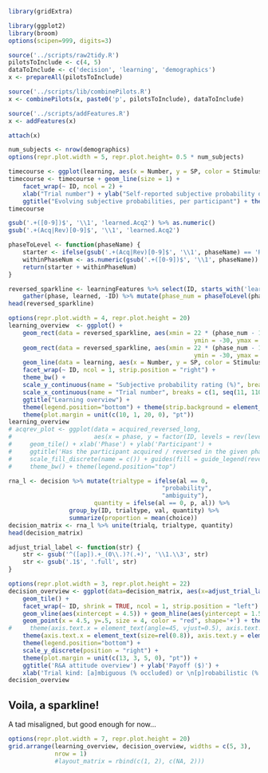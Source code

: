```r
library(gridExtra)
```

```r
library(ggplot2)
library(broom)
options(scipen=999, digits=3)

source('../scripts/raw2tidy.R')
pilotsToInclude <- c(4, 5)
dataToInclude <- c('decision', 'learning', 'demographics')
x <- prepareAll(pilotsToInclude)

source('../scripts/lib/combinePilots.R')
x <- combinePilots(x, paste0('p', pilotsToInclude), dataToInclude)

source('../scripts/addFeatures.R')
x <- addFeatures(x)
```

```r
attach(x)
```

```r
num_subjects <- nrow(demographics)
options(repr.plot.width = 5, repr.plot.height= 0.5 * num_subjects)

timecourse <- ggplot(learning, aes(x = Number, y = SP, color = Stimulus))
timecourse <- timecourse + geom_line(size = 1) + 
    facet_wrap(~ ID, ncol = 2) +
    xlab("Trial number") + ylab("Self-reported subjective probability of reinforcement (%)") +
    ggtitle("Evolving subjective probabilities, per participant") + theme_bw()
timecourse
```

```r
gsub('.+([0-9])$', '\\1', 'learned.Acq2') %>% as.numeric()
gsub('.+(Acq|Rev)[0-9]$', '\\1', 'learned.Acq2')
```

```r
phaseToLevel <- function(phaseName) {
    starter <- ifelse(gsub('.+(Acq|Rev)[0-9]$', '\\1', phaseName) == 'Rev', 2, 0) 
    withinPhaseNum <- as.numeric(gsub('.+([0-9])$', '\\1', phaseName))
    return(starter + withinPhaseNum)
}

reversed_sparkline <- learningFeatures %>% select(ID, starts_with('learned')) %>% 
    gather(phase, learned, -ID) %>% mutate(phase_num = phaseToLevel(phase))
head(reversed_sparkline)
```

```r
options(repr.plot.width = 4, repr.plot.height = 20)
learning_overview  <- ggplot() + 
    geom_rect(data = reversed_sparkline, aes(xmin = 22 * (phase_num - 1), xmax = 22 * phase_num,
                                                    ymin = -30, ymax = 100, fill = learned), alpha = 0.1) +
    geom_rect(data = reversed_sparkline, aes(xmin = 22 * (phase_num - 1), xmax = 22 * phase_num,
                                                    ymin = -30, ymax = -10, fill = learned), alpha = 0.8) +
    geom_line(data = learning, aes(x = Number, y = SP, color = Stimulus), size = 0.5) + 
    facet_wrap(~ ID, ncol = 1, strip.position = "right") +
    theme_bw() + 
    scale_y_continuous(name = "Subjective probability rating (%)", breaks = c(0, 50, 100)) + 
    scale_x_continuous(name = "Trial number", breaks = c(1, seq(11, 110, by = 22), 110)) +
    ggtitle("Learning overview") +
    theme(legend.position="bottom") + theme(strip.background = element_blank(), strip.text = element_blank()) +
    theme(plot.margin = unit(c(10, 1, 20, 0), "pt"))
learning_overview
# acqrev_plot <- ggplot(data = acquired_reversed_long, 
#                       aes(x = phase, y = factor(ID, levels = rev(levels(ID))), fill = success)) + 
#     geom_tile() + xlab('Phase') + ylab('Participant') + 
#     ggtitle('Has the participant acquired / reversed in the given phase?') + 
#     scale_fill_discrete(name = c()) + guides(fill = guide_legend(reverse = TRUE)) + 
#     theme_bw() + theme(legend.position="top") 
```

```r
rna_l <- decision %>% mutate(trialtype = ifelse(al == 0,
                                           "probability",
                                           "ambiguity"),
                        quantity = ifelse(al == 0, p, al)) %>% 
                 group_by(ID, trialtype, val, quantity) %>% 
                 summarize(proportion = mean(choice))
decision_matrix <- rna_l %>% unite(trialq, trialtype, quantity)
head(decision_matrix)
```

```r
adjust_trial_label <- function(str) {
    str <- gsub('^([ap]).+_(0\\.)?(.+)', '\\1.\\3', str)
    str <- gsub('.1$', '.full', str)
}
```

```r
options(repr.plot.width = 3, repr.plot.height = 22)
decision_overview <- ggplot(data=decision_matrix, aes(x=adjust_trial_label(trialq), y=as.factor(val), fill=proportion)) + 
    geom_tile() + 
    facet_wrap(~ ID, shrink = TRUE, ncol = 1, strip.position = "left") + 
    geom_vline(aes(xintercept = 4.5)) + geom_hline(aes(yintercept = 1.5)) +
    geom_point(x = 4.5, y=.5, size = 4, color = "red", shape='+') + theme_bw() +
#     theme(axis.text.x = element_text(angle=45, vjust=0.5), axis.text.y = element_text(size=rel(0.8))) + 
    theme(axis.text.x = element_text(size=rel(0.8)), axis.text.y = element_text(size=rel(0.8))) + 
    theme(legend.position="bottom") +
    scale_y_discrete(position = "right") +
    theme(plot.margin = unit(c(13, 3, 5, 0), "pt")) +
    ggtitle('R&A attitude overview') + ylab('Payoff ($)') + 
    xlab('Trial kind: [a]mbiguous (% occluded) or \n[p]robabilistic (% win chance)')
decision_overview
```

## Voila, a sparkline!
A tad misaligned, but good enough for now...

```r
options(repr.plot.width = 7, repr.plot.height = 20)
grid.arrange(learning_overview, decision_overview, widths = c(5, 3),
             nrow = 1) 
             #layout_matrix = rbind(c(1, 2), c(NA, 2)))
```

```r
```